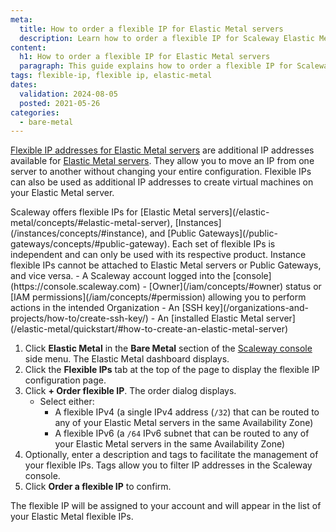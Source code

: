 ```yaml
---
meta:
  title: How to order a flexible IP for Elastic Metal servers
  description: Learn how to order a flexible IP for Scaleway Elastic Metal servers.
content:
  h1: How to order a flexible IP for Elastic Metal servers
  paragraph: This guide explains how to order a flexible IP for Scaleway Elastic Metal servers.
tags: flexible-ip, flexible ip, elastic-metal
dates:
  validation: 2024-08-05
  posted: 2021-05-26
categories:
  - bare-metal
---
```


[Flexible IP addresses for Elastic Metal servers](/elastic-metal/concepts/#flexible-ip) are additional IP addresses available for [Elastic Metal servers](https://www.scaleway.com/en/elastic-metal/). 
They allow you to move an IP from one server to another without changing your entire configuration. Flexible IPs can also be used as additional IP addresses to create virtual machines on your Elastic Metal server.

<Message type="important">
  Scaleway offers flexible IPs for [Elastic Metal servers](/elastic-metal/concepts/#elastic-metal-server), [Instances](/instances/concepts/#instance), and [Public Gateways](/public-gateways/concepts/#public-gateway). Each set of flexible IPs is independent and can only be used with its respective product. Instance flexible IPs cannot be attached to Elastic Metal servers or Public Gateways, and vice versa.
</Message>

<Macro id="requirements" />
- A Scaleway account logged into the [console](https://console.scaleway.com)
- [Owner](/iam/concepts/#owner) status or [IAM permissions](/iam/concepts/#permission) allowing you to perform actions in the intended Organization
- An [SSH key](/organizations-and-projects/how-to/create-ssh-key/)
- An [installed Elastic Metal server](/elastic-metal/quickstart/#how-to-create-an-elastic-metal-server)

1. Click **Elastic Metal** in the **Bare Metal** section of the [Scaleway console](https://console.scaleway.com) side menu. The Elastic Metal dashboard displays.
2. Click the **Flexible IPs** tab at the top of the page to display the flexible IP configuration page.
3. Click **+ Order flexible IP**. The order dialog displays.
   - Select either:
     - A flexible IPv4 (a single IPv4 address (`/32`) that can be routed to any of your Elastic Metal servers in the same Availability Zone)
     - A flexible IPv6 (a `/64` IPv6 subnet that can be routed to any of your Elastic Metal servers in the same Availability Zone)
4. Optionally, enter a description and tags to facilitate the management of your flexible IPs. Tags allow you to filter IP addresses in the Scaleway console.
5. Click **Order a flexible IP** to confirm.

The flexible IP will be assigned to your account and will appear in the list of your Elastic Metal flexible IPs.